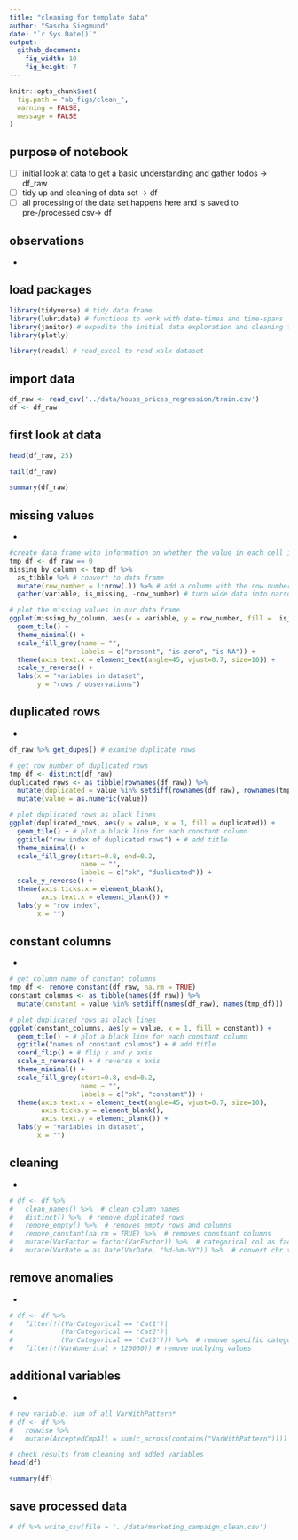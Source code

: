 ```yaml
---
title: "cleaning for template data"
author: "Sascha Siegmund"
date: "`r Sys.Date()`"
output: 
  github_document:
    fig_width: 10
    fig_height: 7
---
```


```r
knitr::opts_chunk$set(
  fig.path = "nb_figs/clean_",
  warning = FALSE,
  message = FALSE
)
```



## purpose of notebook

  - [ ] initial look at data to get a basic understanding and gather todos -> df_raw
  - [ ] tidy up and cleaning of data set -> df
  - [ ] all processing of the data set happens here and is saved to pre-/processed csv-> df
 

## observations

  - 
               

## load packages

```r
library(tidyverse) # tidy data frame
library(lubridate) # functions to work with date-times and time-spans
library(janitor) # expedite the initial data exploration and cleaning that comes with any new data set
library(plotly)

library(readxl) # read_excel to read xslx dataset
```


## import data

```r
df_raw <- read_csv('../data/house_prices_regression/train.csv')
df <- df_raw
```


## first look at data

```r
head(df_raw, 25)
```
```r
tail(df_raw)
```
```r
summary(df_raw)
```


## missing values

-  

```r
#create data frame with information on whether the value in each cell is zero
tmp_df <- df_raw == 0
missing_by_column <- tmp_df %>%
  as_tibble %>% # convert to data frame
  mutate(row_number = 1:nrow(.)) %>% # add a column with the row number
  gather(variable, is_missing, -row_number) # turn wide data into narrow data

# plot the missing values in our data frame
ggplot(missing_by_column, aes(x = variable, y = row_number, fill =  is_missing)) +
  geom_tile() +
  theme_minimal() +
  scale_fill_grey(name = "",
                  labels = c("present", "is zero", "is NA")) +
  theme(axis.text.x = element_text(angle=45, vjust=0.7, size=10)) +
  scale_y_reverse() +
  labs(x = "variables in dataset",
       y = "rows / observations")
```


## duplicated rows

- 

```r
df_raw %>% get_dupes() # examine duplicate rows

# get row number of duplicated rows
tmp_df <- distinct(df_raw)
duplicated_rows <- as_tibble(rownames(df_raw)) %>% 
  mutate(duplicated = value %in% setdiff(rownames(df_raw), rownames(tmp_df))) %>% 
  mutate(value = as.numeric(value))

# plot duplicated rows as black lines
ggplot(duplicated_rows, aes(y = value, x = 1, fill = duplicated)) +
  geom_tile() + # plot a black line for each constant column
  ggtitle("row index of duplicated rows") + # add title
  theme_minimal() +
  scale_fill_grey(start=0.8, end=0.2,
                  name = "",
                  labels = c("ok", "duplicated")) +
  scale_y_reverse() +
  theme(axis.ticks.x = element_blank(),
        axis.text.x = element_blank()) +
  labs(y = "row index",
       x = "")
```


## constant columns

- 

```r
# get column name of constant columns
tmp_df <- remove_constant(df_raw, na.rm = TRUE)
constant_columns <- as_tibble(names(df_raw)) %>% 
  mutate(constant = value %in% setdiff(names(df_raw), names(tmp_df)))

# plot duplicated rows as black lines
ggplot(constant_columns, aes(y = value, x = 1, fill = constant)) +
  geom_tile() + # plot a black line for each constant column
  ggtitle("names of constant columns") + # add title
  coord_flip() + # flip x and y axis
  scale_x_reverse() + # reverse x axis
  theme_minimal() +
  scale_fill_grey(start=0.8, end=0.2,
                  name = "",
                  labels = c("ok", "constant")) +
  theme(axis.text.x = element_text(angle=45, vjust=0.7, size=10),
        axis.ticks.y = element_blank(),
        axis.text.y = element_blank()) +
  labs(y = "variables in dataset",
       x = "")
```


## cleaning

- 

```r
# df <- df %>%
#   clean_names() %>%  # clean column names
#   distinct() %>%  # remove duplicated rows
#   remove_empty() %>%  # removes empty rows and columns
#   remove_constant(na.rm = TRUE) %>%  # removes constsant columns
#   mutate(VarFactor = factor(VarFactor)) %>%  # categorical col as factor
#   mutate(VarDate = as.Date(VarDate, "%d-%m-%Y")) %>%  # convert chr to date 
```


## remove anomalies

- 

```r
# df <- df %>% 
#   filter(!((VarCategorical == 'Cat1')|
#            (VarCategorical == 'Cat2')|
#            (VarCategorical == 'Cat3'))) %>%  # remove specific categories
#   filter(!(VarNumerical > 120000)) # remove outlying values
```


## additional variables

- 

```r
# new variable: sum of all VarWithPattern*
# df <- df %>%
#   rowwise %>%
#   mutate(AcceptedCmpAll = sum(c_across(contains("VarWithPattern"))))

```


```r
# check results from cleaning and added variables
head(df)
```
```r
summary(df)
```


## save processed data

```r
# df %>% write_csv(file = '../data/marketing_campaign_clean.csv')
```

